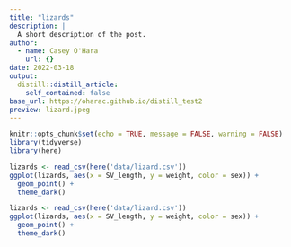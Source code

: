 ```yaml
---
title: "lizards"
description: |
  A short description of the post.
author:
  - name: Casey O'Hara
    url: {}
date: 2022-03-18
output:
  distill::distill_article:
    self_contained: false
base_url: https://oharac.github.io/distill_test2
preview: lizard.jpeg
---
```


```r
knitr::opts_chunk$set(echo = TRUE, message = FALSE, warning = FALSE)
library(tidyverse)
library(here)
```

```r
lizards <- read_csv(here('data/lizard.csv'))
ggplot(lizards, aes(x = SV_length, y = weight, color = sex)) +
  geom_point() +
  theme_dark()
```

```r
lizards <- read_csv(here('data/lizard.csv'))
ggplot(lizards, aes(x = SV_length, y = weight, color = sex)) +
  geom_point() +
  theme_dark()
```

